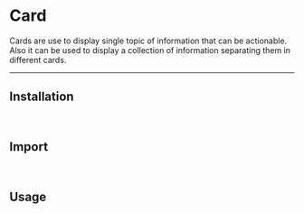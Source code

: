 
# Card

Cards are use to display single topic of information that can be actionable. Also it can be used to display a collection of information separating them in different cards.

<ComponentSources component="card"/>

---

## Installation

<PackageManagerTabs command="@andore-ui/card"/>

<br/>

## Import

<ImportComponentTabs
    components="Card"
    library="card"/>

<br/>

## Usage

<ComponentPreviewTabs>
    <ComponentPreviewTabPanel value="preview" className={'h-[600px]'}>
        <Preview/>
    </ComponentPreviewTabPanel>
    <ComponentPreviewTabPanel value="code"  className={'h-[600px]'}>
        <Code/>
    </ComponentPreviewTabPanel>
</ComponentPreviewTabs>
